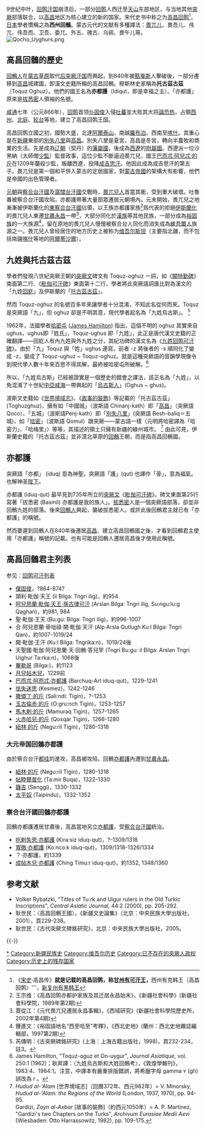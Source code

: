 {{expand|time=2017-10-19}}

{{Otheruses|subject=回鹘人在高昌地区所建立的古代國家|other=建立这个國家的民族以及今天维吾尔族的祖先|畏兀儿}}

{{noteTA
|1=zh:巴而朮阿兒忒的斤; zh-hans:巴而朮阿兒忒的斤; zh-hant:巴而朮阿兒忒的斤;
|2=zh:于闐; zh-hans:于闐; zh-hant:于闐;
}}
{{西域歷史}}
{{中国历史上的新疆}}
9世纪中叶，[[回鹘汗国|回鹘汗国]]崩溃后，一部分[[回鹘|回鹘]]人西迁至[[天山|天山]]东部地区，与当地其他[[突厥|突厥]]部落联合，以[[高昌|高昌]]地区为核心建立的新的国家。宋代史书中称之为[[高昌回鹘|高昌回鹘]]<ref>《[[宋史|宋史]]·高昌传》'''就是记载的高昌回鹘，称[[甘州回鹘|甘州有可汗王]]，'''西州有克韩王（高昌回鹘）'''，[[黑汗|新复州有黑韩王]]</ref>，[[日本|日本]]學者慣稱之為'''西州回鶻'''。蒙古元代的文献有多種譯法：[[畏兀儿|畏兀儿]]、畏吾儿、伟兀、伟吾而、卫吾、委兀、外五、瑰古、乌鹆、畏午儿等。
[[File:Qocho_Uyghurs.png|thumb]]

==高昌回鶻的歷史==
[[回鶻人|回鶻人]]在[[蒙古草原|蒙古草原]]取代[[后突厥汗国|后突厥汗国]]而興起，到840年被[[黠戛斯|黠戛斯]]人擊破後，一部分遷移到[[高昌|高昌]]城建國，即漢文史籍所稱的高昌回鶻。穆斯林史家稱為'''托古茲古茲'''（Toquz Oghuz）。他們的國王名為'''亦都護'''（Idiqut，即是幸福之主）。「亦都護」原來是[[拔悉密|拔悉密]]人領袖的名號。

[[咸通|咸通]]七年（公元866年），[[回鹘|回鹘]]首领[[仆固俊|仆固俊]]入侵[[吐蕃王朝|吐蕃]]並大败其大将[[論恐热|論恐热]]，占領[[西州|西州]]、[[北庭|北庭]]、[[轮台|轮台]]等地，建立了高昌回鹘王国。

高昌回鹘立國之初，國勢大盛，北達[[阿爾泰山|阿爾泰山]]，南越[[羅布泊|羅布泊]]，西南至[[喀什|喀什]]。其重心是在[[新疆|新疆]]東部的[[別失八里|別失八里]]與[[高昌|高昌]]。別失八里是夏宮，高昌是冬宮，轉向半農牧和商業的生活。先是成為[[辽朝|辽朝]]（契丹）的[[藩屬國|藩屬國]]，後成為[[西遼|西遼]]的[[附屬國|附屬國]]。西遼派一位沙黑納（太師僧[[少監|少監]]）監督政事，這位少監不斷逼迫畏兀兒，國王[[巴而术·阿而忒·的斤|巴而朮·阿兒忒·的斤]]在1209年襲殺少監，叛離西遼，投降[[成吉思汗|成吉思汗]]。他因此成為成吉思汗的第五子。畏兀兒是第一個和平併入蒙古的定居國家，對[[蒙古帝國|蒙古帝國]]的架構大有影響，他們是帝國的出色管理者。

[[元朝|元朝]]與[[察合台汗國|察合台汗國]]及[[窩闊台汗國|窩闊台汗國]]交戰時，[[畏兀兒人|畏兀兒人]]首當其衝，受到重大破壞。吐魯番被察合台汗國攻陷，亦都護帶著大量部眾遷居元朝境內。元末開始，畏兀兒之地漸漸被伊斯蘭化的[[東察合台汗國|東察合台汗國]]佔領，以王族亦都護家族<ref>王宗维：《高昌回鹘亦都护家族及其迁居永昌始末》，《新疆社會科學》(新疆社會科學院，1989年第2期)</ref>爲代表的拒絕[[伊斯蘭化|伊斯蘭化]]的畏兀兒人東遷[[甘肅|甘肅]][[永昌|永昌]]一帶<ref>賈從江：《元代畏兀兒遷居永昌事輯》，《西域研究》(新疆社會科學院歷史所，2002年第4期)</ref>，大部分同化於[[漢族|漢族]]等其他民族，一部分成為[[裕固族|裕固族]]的一大族源<ref>鍾進文：《裕固語地名“西至哈至”考釋》，《西北史地》(蘭州：西北史地雜誌編輯部，1997第2期)</ref>，留在原地的畏兀兒人慢慢被察合台人同化而消失成為[[維吾爾人|維吾爾人]]族源之一。畏兀兒人曾经居住的地方历史上被称为[[维吾尔斯坦|维吾尔斯坦]]（主要指北疆，而不包括南疆[[喀什|喀什]]等地的[[阿爾蒂沙爾|阿爾蒂沙爾]]）。

==九姓與托古茲古茲==
學者們發現八世紀突厥王朝的[[突厥文|突厥文]]碑文有 Toquz-oghuz 一詞，如《[[闕特勤碑|闕特勤碑]]》南面第二行、《[[毗伽可汗碑|毗伽可汗碑]]》東面第十二行，學者將此突厥語詞匯比對為漢文的「九姓[[回紇|回紇]]」及伊斯蘭的「[[托古茲古茲|托古茲古茲]]」。

然而 Toquz-oghuz 的名號百多年來讓學者十分混淆，不知此名從何而來。Toquz 是突厥語「九」，但 oghuz 卻是不明其意，現代學者起名為「九姓烏古斯」。
<ref>芮傳明：《古突厥碑銘研究》(上海：上海古籍出版社，1998)，頁232-234，註3。</ref>

1962年，法國學者[[哈密屯|哈密屯]] ([[James_Hamilton|James Hamilton]]) 指出，這個不明的 oghuz 其實來自 ughus，ughus即「姓氏」，Toquz-ughus 即「九姓」，此正是唐代漢文史籍的正確翻譯——回紇人有內九姓與外九姓之分，其紀功碑的漢文名為《[[九姓回鹘可汗碑|九姓回鹘可汗碑]]》。由於「九」Toquz 與「姓」ughus 連寫，前者 -z 將後者的 -s 順同化了變成 -z，變成了 Toquz-ughuz ~ Toquz-oghuz。就是這種突厥語的音韻學現像令到現代學人數十年來百思不得其解，最終被哈密屯所破解。<ref>James Hamilton, "Toquz-oguz et On-uygur", ''Journal Asiatique'', vol. 250:1 (1962)；耿昇譯：〈九姓烏古斯和大姓回鶻考〉，《敦煌學輯刊》，1983:4、1984:1。注意，中譯本有嚴重排版錯誤，將希臘字母 gamma ʏ (gh) 誤改為 r 。</ref>

所以，「九姓烏古斯」已經被證實是一個歷史的錯會之譯法，該正名為「九姓」，以免混淆了十世紀[[中亞|中亞]][[咸海|咸海]]一帶興起的「[[烏古斯人|烏古斯人]]」(Oghus ~ ghus)。

波斯文史籍如《[[世界境域志|世界境域志]]》、《[[故事的裝飾|故事的裝飾]]》等記載的「托古茲古茲」(Toghuzghuz)，擁有如「中國城」（波斯語 Chinanj-kath）即「[[高昌|高昌]]」（突厥語 Qoco）、「五城」（波斯語Penj-kath）即「[[別失八里|別失八里]]」(突厥語 Besh-baliq＝五城)，如「[[哈密|哈密]]」（波斯語 Qomul）跟突厥——蒙古語一樣（元明將哈密譯為「哈密力」、「哈梅里」）等等，其描述的領土只擁有新疆的綠州城市。
<ref>''Hudud al-'Alam'' [世界境域志]（回曆372年、西元982年）= V. Minorsky, ''Hudud al-'Alam: the Regions of the World'' (London, 1937, 1970), pp. 94-95.<br />
Gardizi, ''Zayn al-Axbar'' [故事的裝飾]（約西元1050年）= A. P. Martinez, "Gardizi's two Chapters on the Turks", ''Archivum Eurasiae Medii Aevi'' (Wiesbaden: Otto Harrassowitz, 1982), pp. 109-175.
</ref>
由此可見，伊斯蘭史籍的「托古茲古茲」並非漠北草原的[[回鶻|回鶻]]王朝，而是指高昌回鶻國。

==亦都護==
突厥語「亦都」 (iduq) 意為神聖。突厥語「護」(qut) 也譯作「骨」，意為福氣。也解神圣[[陛下|陛下]]。
 
亦都護 (iduq-qut) 最早見到735年所立的[[突厥文|突厥文]]《[[毗伽可汗碑|毗伽可汗碑]]》。碑文東面第25行寫著「拔悉密 (Basmil) 亦都護是我的族人」。[[拔悉密|拔悉密]]人是一個突厥語部落，卻並非回鶻九姓的部落。後來[[回鶻人|回鶻人]]興起，襲破拔悉密人。或許此後回鶻君主就已有「亦都護」的稱號。

然而要遲到回鶻人在840年後遷居[[高昌|高昌]]、建立高昌回鶻國之後，才看到回鶻君主使用「亦都護」稱號的記載。也有可能是回鶻人遷居高昌後才使用此稱號。

==高昌回鶻君主列表==
参见：[[回鹘可汗列表|回鹘可汗列表]]
*[[僕固俊|僕固俊]]，?864-874?
*頡利·毗伽·天王 (il Bilga: Tngri ilig)，約954
*[[阿兒思蘭·毗伽·天王·孫古律可汗|阿兒思蘭·毗伽·天王·孫古律可汗]] (Arslan Bilga: Tngri ilig, Su:ngu:lu:g Qaghan)，約981, 984
*聖·毗伽·王天 (Bu:gu: Bilga: Tngri ilig)，約996-1007
*合·阿兒思蘭·骨咄祿·闕·毗伽·天汗 (Alp Arsla Qutlugh Ku:l Bilga: Tngri Qan)，約1007-1019/24
*闕·毗伽·王汗 (Ku:l Bilga: Tngrika:n)，1019/24後
*天聖國·毗伽·阿兒思蘭·天·回鶻·答兒罕 (Tngri Bu:gu: il Bilga: Arslan Tngri Uighur Ta:rka:n)，1068後
*[[畢勒哥|畢勒哥]] (Bilga:)，約1123
*[[月兒帖木兒|月兒帖木兒]]，1229前
*[[巴而朮·阿而忒·亦都護|巴而朮·阿而忒·亦都護]] (Barchuq-Art iduq-qut)，1229-1241
*[[怯失迷思|怯失迷思]] (Kesmez)，1242-1246
*[[撒憐丁·的斤|撒憐丁·的斤]] (Sali:ndi: Tigin)，?-1253
*[[玉古倫赤·的斤|玉古倫赤·的斤]] (O:gru:nch Tigin)，1253-1257
*[[馬木剌·的斤|馬木剌·的斤]] (Mamuraq Tigin)，1257-1265
*[[火赤哈兒·的斤|火赤哈兒·的斤]] (Qosqar Tigin)，1266-1280
*[[紐林·的斤|紐林·的斤]] (Negu:ril Tigin)，1280-1318

===大元帝国回鶻亦都護===
由於察合台汗[[都哇|都哇]]的進攻，高昌被攻陷，回鶻[[亦都護|亦都護]]內遷到[[甘肅|甘肅]][[永昌|永昌]]。

*[[紐林·的斤|紐林·的斤]] (Negu:ril Tigin)，1280-1318
*[[帖睦爾普化|帖睦爾普化]] (Ta:mir Buqa)，1322-1330
*[[籛吉|籛吉]] (Senggi)，1330-1332
*[[太平奴|太平奴]] (Taipindu)，1332-1352

===察合台汗國回鶻亦都護===
回鶻亦都護遷居甘肅後，高昌當地另立[[亦都護|亦都護]]，受[[察合台汗國|察合台汗國]]統治。

*[[吃剌失思·亦都護|吃剌失思·亦都護]] (Kira:siz iduq-qut)，?-1309/1318
*[[寬徹·亦都護|寬徹·亦都護]] (Ko:nco:k iduq-qut)，1309/1318-1326/1334
*？·亦都護，約1339
*[[成帖木兒·亦都護|成帖木兒·亦都護]] (Ching Timu:r iduq-qut)，約1352, 1348/1360

==参考文献==
<div class="references-small">
<references />
*Volker Rybatzki, "Titles of Tu:rk and Uigur rulers in the Old Turkic Inscriptions", ''Central Asiatic Journal'', 44:2 (2000), pp. 205-292.
*耿世民：〈高昌回鶻王國〉，《新疆文史論集》（北京：中央民族大學出版社，2001），頁229-238。
*耿世民：《古代突厥文碑銘研究》，北京：中央民族大學出版社，2005。
</div>

{{-}}
{{FiveDynasties-song-liao-jin}}

[[Category:高昌回鶻|*]]
[[Category:新疆民族史|Category:新疆民族史]]
[[Category:维吾尔历史|Category:维吾尔历史]]
[[Category:已不存在的突厥人政权|Category:已不存在的突厥人政权]]
[[Category:历史上的残存国家|Category:历史上的残存国家]]